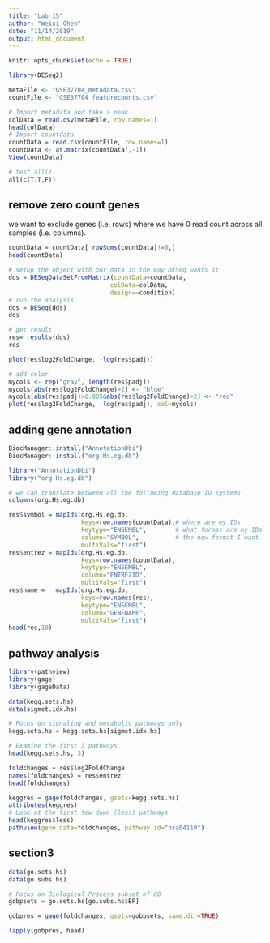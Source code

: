 ---
title: "Lab 15"
author: "Weixi Chen"
date: "11/14/2019"
output: html_document
---

```{r setup, include=FALSE}
knitr::opts_chunk$set(echo = TRUE)
```

```{r}
library(DESeq2)
```

```{r}
metaFile <- "GSE37704_metadata.csv"
countFile <- "GSE37704_featurecounts.csv"

# Import metadata and take a peak
colData = read.csv(metaFile, row.names=1)
head(colData)
# Import countdata
countData = read.csv(countFile, row.names=1)
countData <- as.matrix(countData[,-1])
View(countData)
```

```{r}
# test all()
all(c(T,T,F))
```

## remove zero count genes
we want to exclude genes (i.e. rows) where we have 0 read count across all samples (i.e. columns).
```{r}
countData = countData[ rowSums(countData)!=0,]
head(countData)
```

```{r}
# setup the object with our data in the way DESeq wants it
dds = DESeqDataSetFromMatrix(countData=countData,
                            colData=colData,
                            design=~condition)
# run the analysis
dds = DESeq(dds)
dds
```

```{r}
# get result
res= results(dds)
res
```

```{r}
plot(res$log2FoldChange, -log(res$padj))
```

```{r}
# add color
mycols <- rep("gray", length(res$padj))
mycols[abs(res$log2FoldChange)>2] <- "blue"
mycols[abs(res$padj)>0.005&abs(res$log2FoldChange)>2] <- "red"
plot(res$log2FoldChange, -log(res$padj), col=mycols)
```

## adding gene annotation
```{r}
BiocManager::install("AnnotationDbi")
BiocManager::install("org.Hs.eg.db")
```

```{r}
library("AnnotationDbi")
library("org.Hs.eg.db")

# we can translate between all the following database ID systems
columns(org.Hs.eg.db)
```

```{r}
res$symbol = mapIds(org.Hs.eg.db,
                    keys=row.names(countData),# where are my IDs
                    keytype="ENSEMBL",        # what format are my IDs
                    column="SYMBOL",          # the new format I want
                    multiVals="first")
res$entrez = mapIds(org.Hs.eg.db,
                    keys=row.names(countData),
                    keytype="ENSEMBL",
                    column="ENTREZID",
                    multiVals="first")
res$name =   mapIds(org.Hs.eg.db,
                    keys=row.names(res),
                    keytype="ENSEMBL",
                    column="GENENAME",
                    multiVals="first")
head(res,10)
```

## pathway analysis
```{r}
library(pathview)
library(gage)
library(gageData)

data(kegg.sets.hs)
data(sigmet.idx.hs)

# Focus on signaling and metabolic pathways only
kegg.sets.hs = kegg.sets.hs[sigmet.idx.hs]

# Examine the first 3 pathways
head(kegg.sets.hs, 3)
```

```{r}
foldchanges = res$log2FoldChange
names(foldchanges) = res$entrez
head(foldchanges)
```

```{r}
keggres = gage(foldchanges, gsets=kegg.sets.hs)
attributes(keggres)
# Look at the first few down (less) pathways
head(keggres$less)
pathview(gene.data=foldchanges, pathway.id="hsa04110")
```

## section3
```{r}
data(go.sets.hs)
data(go.subs.hs)

# Focus on Biological Process subset of GO
gobpsets = go.sets.hs[go.subs.hs$BP]

gobpres = gage(foldchanges, gsets=gobpsets, same.dir=TRUE)

lapply(gobpres, head)
```




